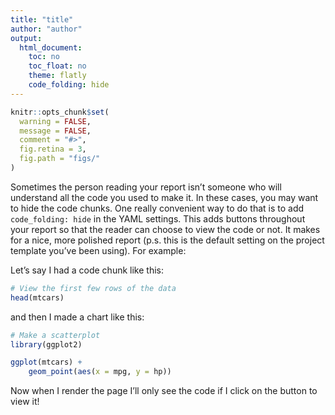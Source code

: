 ```yaml
---
title: "title"
author: "author"
output:
  html_document:
    toc: no
    toc_float: no
    theme: flatly
    code_folding: hide
---
```


```r
knitr::opts_chunk$set(
  warning = FALSE,
  message = FALSE,
  comment = "#>",
  fig.retina = 3,
  fig.path = "figs/"
)
```

Sometimes the person reading your report isn't someone who will understand all the code you used to make it. In these cases, you may want to hide the code chunks. One really convenient way to do that is to add `code_folding: hide` in the YAML settings. This adds buttons throughout your report so that the reader can choose to view the code or not. It makes for a nice, more polished report (p.s. this is the default setting on the project template you've been using). For example:

Let's say I had a code chunk like this:

```r
# View the first few rows of the data
head(mtcars)
```

and then I made a chart like this:

```r
# Make a scatterplot
library(ggplot2)

ggplot(mtcars) + 
    geom_point(aes(x = mpg, y = hp))
```

Now when I render the page I'll only see the code if I click on the button to view it! 

